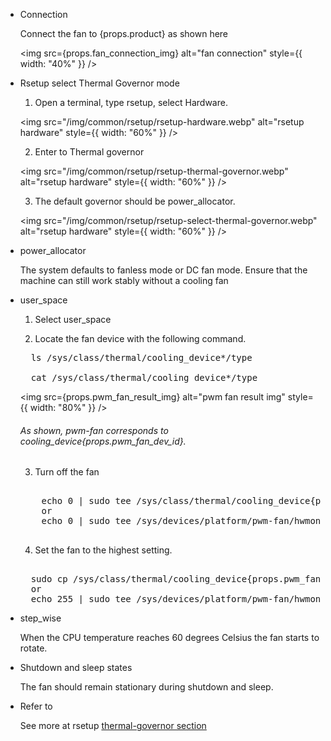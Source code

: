 - Connection

  Connect the fan to {props.product} as shown here

  <img
    src={props.fan_connection_img}
    alt="fan connection"
    style={{ width: "40%" }}
  />

- Rsetup select Thermal Governor mode

  1. Open a terminal, type rsetup, select Hardware.

  <img
    src="/img/common/rsetup/rsetup-hardware.webp"
    alt="rsetup hardware"
    style={{ width: "60%" }}
  />

  2. Enter to Thermal governor

  <img
    src="/img/common/rsetup/rsetup-thermal-governor.webp"
    alt="rsetup hardware"
    style={{ width: "60%" }}
  />

  3. The default governor should be power_allocator.

  <img
    src="/img/common/rsetup/rsetup-select-thermal-governor.webp"
    alt="rsetup hardware"
    style={{ width: "60%" }}
  />

- power_allocator

  The system defaults to fanless mode or DC fan mode. Ensure that the machine can still work stably without a cooling fan

- user_space

  1. Select user_space

  2. Locate the fan device with the following command.

  <pre>
    ls /sys/class/thermal/cooling_device*/type <br />
    cat /sys/class/thermal/cooling_device*/type
  </pre>

  <img
    src={props.pwm_fan_result_img}
    alt="pwm fan result img"
    style={{ width: "80%" }}
  />

  <h6>
    As shown, pwm-fan corresponds to cooling_device{props.pwm_fan_dev_id}.
  </h6>

  3. Turn off the fan

    <pre style={{ whiteSpace: "nowrap" }}>
      <!-- prettier-ignore -->
      echo 0 | sudo tee /sys/class/thermal/cooling_device{props.pwm_fan_dev_id}/cur_state  
      or  
      echo 0 | sudo tee /sys/devices/platform/pwm-fan/hwmon/hwmon*/pwm1
    </pre>

  4. Set the fan to the highest setting.

  <pre style={{ whiteSpace: "nowrap" }}>
    <!-- prettier-ignore -->
    sudo cp /sys/class/thermal/cooling_device{props.pwm_fan_dev_id}/max_state /sys/class/thermal/cooling_device{props.pwm_fan_dev_id}/cur_state  
    or  
    echo 255 | sudo tee /sys/devices/platform/pwm-fan/hwmon/hwmon*/pwm1
  </pre>

- step_wise

  When the CPU temperature reaches 60 degrees Celsius the fan starts to rotate.

- Shutdown and sleep states

  The fan should remain stationary during shutdown and sleep.

- Refer to

  See more at rsetup <a href={props.thermal_governor_path} > thermal-governor section</a>
